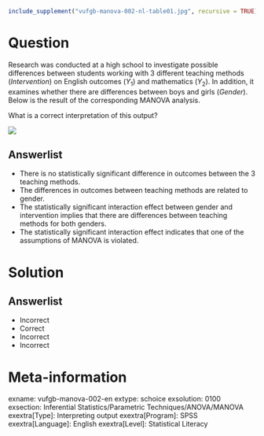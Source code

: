 ```r
include_supplement("vufgb-manova-002-nl-table01.jpg", recursive = TRUE)
```

Question
========

Research was conducted at a high school to investigate possible differences between students working with 3 different teaching methods (*Intervention*) on English outcomes ($Y_{1}$) and mathematics ($Y_{2}$). In addition, it examines whether there are differences between boys and girls (*Gender*). Below is the result of the corresponding MANOVA analysis.

What is a correct interpretation of this output?  

![](vufgb-manova-002-nl-table01.jpg)
  
Answerlist
----------
* There is no statistically significant difference in outcomes between the 3 teaching methods.
* The differences in outcomes between teaching methods are related to gender.
* The statistically significant interaction effect between gender and intervention implies that there are differences between teaching methods for both genders.
* The statistically significant interaction effect indicates that one of the assumptions of MANOVA is violated.

Solution
========

Answerlist
----------
* Incorrect
* Correct
* Incorrect
* Incorrect

Meta-information
================
exname: vufgb-manova-002-en
extype: schoice
exsolution: 0100
exsection: Inferential Statistics/Parametric Techniques/ANOVA/MANOVA
exextra[Type]: Interpreting output
exextra[Program]: SPSS
exextra[Language]: English
exextra[Level]: Statistical Literacy
